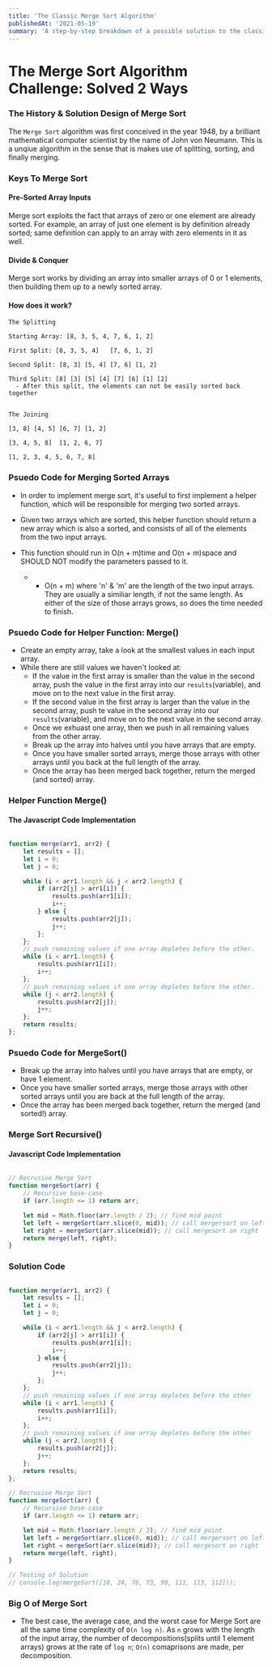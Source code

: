 ```yaml
---
title: 'The Classic Merge Sort Algorithm'
publishedAt: '2021-05-19'
summary: 'A step-by-step breakdown of a possible solution to the classic Merge Sort algorithm challenge.'
---
```


# The Merge Sort Algorithm Challenge: Solved 2 Ways

### The History & Solution Design of Merge Sort
The `Merge Sort` algorithm was first conceived in the year 1948, by a brilliant mathematical computer scientist by the name of John von Neumann. This is a unqiue algorithm in the sense that is makes use of splitting, sorting, and finally merging. 

### Keys To Merge Sort 

#### Pre-Sorted Array Inputs
Merge sort exploits the fact that arrays of zero or one element are already sorted. For example, an array of just one element is by definition already sorted; same definition can apply to an array with zero elements in it as well. 

#### Divide & Conquer
Merge sort works by dividing an array into smaller arrays of 0 or 1 elements, then building them up to a newly sorted array.

#### How does it work?
```
The Splitting

Starting Array: [8, 3, 5, 4, 7, 6, 1, 2]

First Split: [8, 3, 5, 4]   [7, 6, 1, 2]

Second Split: [8, 3] [5, 4] [7, 6] [1, 2]

Third Split: [8] [3] [5] [4] [7] [6] [1] [2]
  - After this split, the elements can not be easily sorted back together


The Joining

[3, 8] [4, 5] [6, 7] [1, 2]

[3, 4, 5, 8]  [1, 2, 6, 7]

[1, 2, 3, 4, 5, 6, 7, 8]
```

### Psuedo Code for Merging Sorted Arrays
- In order to implement merge sort, it's useful to first implement a helper function, which will be responsible for merging two sorted arrays.

- Given two arrays which are sorted, this helper function should return a new array which is also a sorted, and consists of all of the elements from the two input arrays. 

- This function should run in O(n + m)time and O(n + m)space and SHOULD NOT modify the parameters passed to it. 
  - - O(n + m) where 'n' & 'm' are the length of the two input arrays. They are usually a similiar length, if not the same length.  As either of the size of those arrays grows, so does the time needed to finish. 

### Psuedo Code for Helper Function: Merge()
- Create an empty array, take a look at the smallest values in each input array.
- While there are still values we haven't looked at:
    - If the value in the first array is smaller than the value in the second array, push the value in the first array into our `results`(variable), and move on to the next value in the first array.
    - If the second value in the first array is larger than the value in the second array, push te value in the second array into our `results`(variable), and move on to the next value in the second array.
    -  Once we exhuast one array, then we push in all remaining values from the other array.
    - Break up the array into halves until you have arrays that are empty.
    - Once you have smaller sorted arrays, merge those arrays with other arrays until you back at the full length of the array.
    - Once the array has been merged back together, return the merged (and sorted) array.

### Helper Function Merge()
#### The Javascript Code Implementation

```javascript:algorithms/mergeSort.js

function merge(arr1, arr2) {
	let results = [];
	let i = 0;
	let j = 0;

	while (i < arr1.length && j < arr2.length) {
		if (arr2[j] > arr1[i]) {
			results.push(arr1[i]);
			i++;
		} else {
			results.push(arr2[j]);
			j++;
		};
	};
	// push remaining values if one array depletes before the other.
	while (i < arr1.length) {
		results.push(arr1[i]);
		i++;
	};
	// push remaining values if one array depletes before the other.
	while (j < arr2.length) {
		results.push(arr2[j]);
		j++;
	};
	return results;
};
```

### Psuedo Code for MergeSort()
- Break up the array into halves until you have arrays that are empty, or have 1 element.
- Once you have smaller sorted arrays, merge those arrays with other sorted arrays until you are back at the full length of the array.
- Once the array has been merged back together, return the merged (and sorted!) array.

### Merge Sort Recursive()
#### Javascript Code Implementation
```javascript:algorithms/mergeSort-recursive.js

// Recrusive Merge Sort
function mergeSort(arr) {
	// Recursive base-case
	if (arr.length <= 1) return arr;

	let mid = Math.floor(arr.length / 2); // find mid point
	let left = mergeSort(arr.slice(0, mid)); // call mergersort on left
	let right = mergeSort(arr.slice(mid)); // call mergesort on right
	return merge(left, right);
}
```


### Solution Code

```javascript:algorithms/mergeSort.js

function merge(arr1, arr2) {
	let results = [];
	let i = 0;
	let j = 0;

	while (i < arr1.length && j < arr2.length) {
		if (arr2[j] > arr1[i]) {
			results.push(arr1[i]);
			i++;
		} else {
			results.push(arr2[j]);
			j++;
		};
	};
	// push remaining values if one array depletes before the other
	while (i < arr1.length) {
		results.push(arr1[i]);
		i++;
	};
	// push remaining values if one array depletes before the other
	while (j < arr2.length) {
		results.push(arr2[j]);
		j++;
	};
	return results;
};

// Recrusive Merge Sort
function mergeSort(arr) {
	// Recursive base-case
	if (arr.length <= 1) return arr;

	let mid = Math.floor(arr.length / 2); // find mid point
	let left = mergeSort(arr.slice(0, mid)); // call mergersort on left
	let right = mergeSort(arr.slice(mid)); // call mergesort on right
	return merge(left, right);
}

// Testing of Solution
// console.log(mergeSort([10, 24, 76, 73, 99, 111, 113, 112]));
```

### Big O of Merge Sort
- The best case, the average case, and the worst case for Merge Sort are all the same time complexity of `O(n log n)`. As  `n` grows with the length of the input array, the number of decompositions(splits until 1 element arrays) grows at the rate of `log n`; `O(n)` comaprisons are made, per decomposition.

